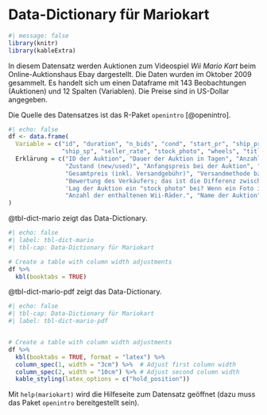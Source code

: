 # Data-Dictionary für Mariokart {#sec-data-dict}

```r
#| message: false
library(knitr)
library(kableExtra)
```


In diesem Datensatz werden Auktionen zum Videospiel *Wii Mario Kart* 
beim Online-Auktionshaus Ebay dargestellt. 
Die Daten wurden im Oktober 2009 gesammelt.
Es handelt sich um einen Dataframe mit 143 Beobachtungen (Auktionen) und 12 Spalten (Variablen).
Die Preise sind in US-Dollar angegeben.


Die Quelle des Datensatzes ist das R-Paket `openintro` [@openintro].

```r
#| echo: false
df <- data.frame(
  Variable = c("id", "duration", "n_bids", "cond", "start_pr", "ship_pr", "total_pr", 
               "ship_sp", "seller_rate", "stock_photo", "wheels", "title"),
  Erklärung = c("ID der Auktion", "Dauer der Auktion in Tagen", "Anzahl der Gebote", 
                "Zustand (new/used)", "Anfangspreis bei der Auktion", "Versangebühr", 
                "Gesamtpreis (inkl. Versandgebühr)", "Versandmethode bzw. -geschwindigkeit", 
                "Bewertung des Verkäufers; das ist die Differenz zwischen positiven und negativen Bewertungen", 
                'Lag der Auktion ein "stock photo" bei? Wenn ein Foto in vielen Auktionen benutzt wurde, wird es "stock photo" genannt.', 
                "Anzahl der enthaltenen Wii-Räder.", "Name der Auktion")
)
```



::: {.content-visible when-format="html"}

@tbl-dict-mario zeigt das Data-Dictionary.


```r
#| echo: false
#| label: tbl-dict-mario
#| tbl-cap: Data-Dictionary für Mariokart

# Create a table with column width adjustments
df %>%
  kbl(booktabs = TRUE) 
```

:::


::: {.content-visible when-format="pdf"}

@tbl-dict-mario-pdf zeigt das Data-Dictionary.

```r
#| echo: false
#| tbl-cap: Data-Dictionary für Mariokart
#| label: tbl-dict-mario-pdf


# Create a table with column width adjustments
df %>%
  kbl(booktabs = TRUE, format = "latex") %>%
  column_spec(1, width = "3cm") %>%  # Adjust first column width
  column_spec(2, width = "10cm") %>% # Adjust second column width
  kable_styling(latex_options = c("hold_position"))
```
:::




Mit `help(mariokart)` wird die Hilfeseite zum Datensatz geöffnet (dazu muss das Paket `openintro` bereitgestellt sein).


